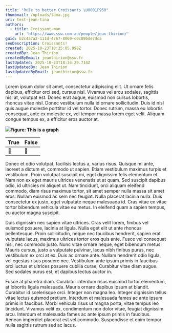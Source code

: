 ```yaml
---
title: "Rule to better Croissants \U0001F950"
thumbnail: /uploads/lama.jpg
uri: test-jean-tina
authors:
  - title: Croissant-man
    url: 'https://www.ssw.com.au/people/jean-thirion/'
guid: b2c4a7a2-111d-4767-8069-c0c89bde7dca
seoDescription: Croissants!
created: 2025-10-23T18:25:05.998Z
createdBy: Jean Thirion
createdByEmail: jeanthirion@ssw.fr
lastUpdated: 2025-10-23T18:34:29.714Z
lastUpdatedBy: Jean Thirion
lastUpdatedByEmail: jeanthirion@ssw.fr
---
```


Lorem ipsum dolor sit amet, consectetur adipiscing elit. Ut ornare felis dapibus, efficitur orci sed, cursus nisl. Vivamus vel arcu sodales, sagittis nisl at, volutpat est. Donec erat augue, euismod non cursus lobortis, rhoncus vitae nisl. Donec vestibulum nulla id ornare sollicitudin. Duis id nisl quis augue molestie porttitor id vel tortor. Donec rutrum, massa eu lobortis consequat, ante ex molestie ex, vel tempor massa lorem eget velit. Aliquam congue tempus ex, a efficitur eros auctor at.

![](/uploads/data-dashboard.avif)**Figure: This is a graph**

| True | False |
| ---- | ----- |
| 🥐   | 🍞    |

Donec et odio volutpat, facilisis lectus a, varius risus. Quisque mi ante, laoreet a dictum et, commodo ut sapien. Etiam vestibulum maximus turpis et vestibulum. Proin volutpat suscipit mi, eget dignissim felis elementum et. Nam non ex eget mauris ultrices venenatis ut at quam. Sed suscipit dapibus odio, id ultricies mi aliquet ut. Nam tincidunt, orci aliquam eleifend commodo, diam risus maximus tortor, sit amet semper nulla massa sit amet eros. Nullam euismod ac sem nec feugiat. Nulla placerat lacinia nulla. Duis consectetur ex justo, eget vulputate neque malesuada id. Cras vitae ex vitae tortor bibendum vehicula vitae eu metus. In eleifend quam a sapien tempus, eu auctor magna suscipit.

Duis dignissim nec sapien vitae ultrices. Cras velit lorem, finibus vel euismod posuere, lacinia at ligula. Nulla eget elit ut ante rhoncus pellentesque. Proin sollicitudin, neque nec faucibus hendrerit, sapien erat vulputate lacus, maximus ultrices tortor eros quis ante. Fusce vel consequat nisi, nec commodo justo. Nunc vitae ornare neque, eget bibendum metus. Mauris cursus, justo a vulputate pulvinar, lacus nibh finibus purus, nec vestibulum ex orci at ex. Duis ac ornare ante. Nullam hendrerit odio ligula, vel egestas risus posuere nec. Vestibulum ante ipsum primis in faucibus orci luctus et ultrices posuere cubilia curae; Curabitur vitae diam augue. Sed sodales purus est, et dapibus lectus auctor in.

Fusce at pharetra diam. Curabitur interdum risus euismod tortor elementum, at lobortis ligula malesuada. Mauris ornare dapibus ipsum at blandit. Curabitur id scelerisque orci. Integer non magna leo. Integer dignissim tellus vitae lectus euismod pretium. Interdum et malesuada fames ac ante ipsum primis in faucibus. Morbi vehicula risus ut magna porta, vitae tempus leo tincidunt. Vivamus velit ex, condimentum non dolor vitae, feugiat dignissim arcu. Interdum et malesuada fames ac ante ipsum primis in faucibus. Aenean imperdiet placerat est vel commodo. Suspendisse et enim tempor nulla sagittis rutrum sed ac lacus.
